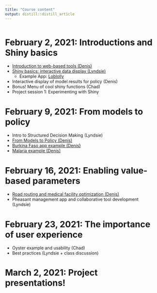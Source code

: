 ```yaml
---
title: "Course content"
output: distill::distill_article
---
```


```r
```


# February 2, 2021: Introductions and Shiny basics

- [Introduction to web-based tools (Denis)](https://ufl.zoom.us/rec/share/ue9gpLzc3qIZH5FNxsfs8UN_wK8oLDL4T1EJK8ox0SlhuCoZHjrGce5G4b_PpBOz.FAACnTIDc3N-wMO6)
- [Shiny basics: interactive data display (Lyndsie)](shinyBasics.html)
  - Example App: [Loblolly](https://github.com/lsw5077/shiny_workshop/tree/main/exampleApps/Loblolly)
- Interactive display of model results for policy (Denis)
- Bonus! Menu of cool shiny functions (Chad)
- Project session 1: Experimenting with Shiny 

# February 9, 2021: From models to policy

- Intro to Structured Decision Making (Lyndsie)
- [From Models to Policy (Denis)](https://ufl.zoom.us/rec/share/JOIRsqyBhfFCNvU4lZAgtQyCQ-UKfCVwRmoSuKDNEvanqhyR-JV-3xzX0N1a9bG-.PaV43MI0ewIKhNWa) 
- [Burkina Faso app example (Denis)](https://ufl.zoom.us/rec/share/oTGeh_7U5TFaAV65loRVpOr3Wftyd2c7mBXRLV9EfYspxRlLDK8msxmuLQBv9Bzv.18bnL5fukANOgehe)
- [Malaria example (Denis)](https://ufl.zoom.us/rec/share/A39I_xbI_uGHyDijBWsG010aHpBimEKtU9UE2h6HSRAnNvbe6ETDhLR3HHXOmW7H.Mkgz73xSHY8yQPjo)

# February 16, 2021: Enabling value-based parameters

- [Road routing and medical facility optimization (Denis)](https://ufl.zoom.us/rec/share/JOIRsqyBhfFCNvU4lZAgtQyCQ-UKfCVwRmoSuKDNEvanqhyR-JV-3xzX0N1a9bG-.PaV43MI0ewIKhNWa)
- Pheasant management app and collaborative tool development (Lyndsie)

# February 23, 2021: The importance of user experience

- Oyster example and usability (Chad)
- Best practices (Lyndsie + class discussion)

# March 2, 2021: Project presentations!